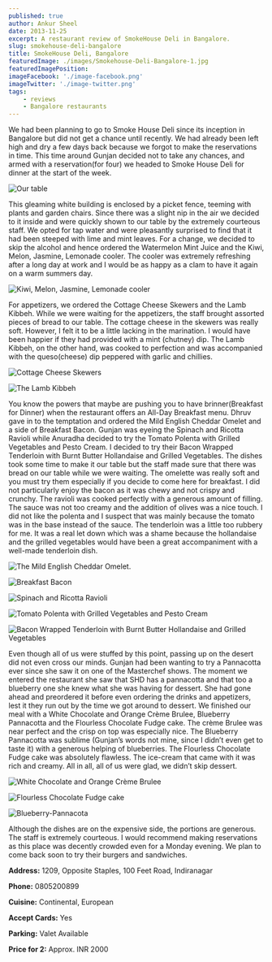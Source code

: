 ```yaml
---
published: true
author: Ankur Sheel
date: 2013-11-25
excerpt: A restaurant review of SmokeHouse Deli in Bangalore.
slug: smokehouse-deli-bangalore
title: SmokeHouse Deli, Bangalore
featuredImage: ./images/Smokehouse-Deli-Bangalore-1.jpg
featuredImagePosition:
imageFacebook: './image-facebook.png'
imageTwitter: './image-twitter.png'
tags:
    - reviews
    - Bangalore restaurants
---
```


We had been planning to go to Smoke House Deli since its inception in Bangalore but did not get a chance until recently.
We had already been left high and dry a few days back because we forgot to make the reservations in time. This time
around Gunjan decided not to take any chances, and armed with a reservation(for four) we headed to Smoke House Deli for
dinner at the start of the week.

![Our table](./images/Smokehouse-Deli-Bangalore-2.jpg)

This gleaming white building is enclosed by a picket fence, teeming with plants and garden chairs. Since there was a
slight nip in the air we decided to it inside and were quickly shown to our table by the extremely courteous staff. We
opted for tap water and were pleasantly surprised to find that it had been steeped with lime and mint leaves. For a
change, we decided to skip the alcohol and hence ordered the Watermelon Mint Juice and the Kiwi, Melon, Jasmine,
Lemonade cooler. The cooler was extremely refreshing after a long day at work and I would be as happy as a clam to have
it again on a warm summers day.

![Kiwi, Melon, Jasmine, Lemonade cooler](./images/Smokehouse-Deli-Bangalore-3.jpg)

For appetizers, we ordered the Cottage Cheese Skewers and the Lamb Kibbeh. While we were waiting for the appetizers, the
staff brought assorted pieces of bread to our table. The cottage cheese in the skewers was really soft. However, I felt
it to be a little lacking in the marination. I would have been happier if they had provided with a mint (chutney) dip.
The Lamb Kibbeh, on the other hand, was cooked to perfection and was accompanied with the queso(cheese) dip peppered
with garlic and chillies.

![Cottage Cheese Skewers](./images/Smokehouse-Deli-Bangalore-4.jpg)

![The Lamb Kibbeh](./images/Smokehouse-Deli-Bangalore-5.jpg)

You know the powers that maybe are pushing you to have brinner(Breakfast for Dinner) when the restaurant offers an
All-Day Breakfast menu. Dhruv gave in to the temptation and ordered the Mild English Cheddar Omelet and a side of
Breakfast Bacon. Gunjan was eyeing the Spinach and Ricotta Ravioli while Anuradha decided to try the Tomato Polenta with
Grilled Vegetables and Pesto Cream. I decided to try their Bacon Wrapped Tenderloin with Burnt Butter Hollandaise and
Grilled Vegetables. The dishes took some time to make it our table but the staff made sure that there was bread on our
table while we were waiting. The omelette was really soft and you must try them especially if you decide to come here
for breakfast. I did not particularly enjoy the bacon as it was chewy and not crispy and crunchy. The ravioli was cooked
perfectly with a generous amount of filling. The sauce was not too creamy and the addition of olives was a nice touch. I
did not like the polenta and I suspect that was mainly because the tomato was in the base instead of the sauce. The
tenderloin was a little too rubbery for me. It was a real let down which was a shame because the hollandaise and the
grilled vegetables would have been a great accompaniment with a well-made tenderloin dish.

![The Mild English Cheddar Omelet.](./images/Smokehouse-Deli-Bangalore-6.jpg)

![Breakfast Bacon](./images/Smokehouse-Deli-Bangalore-7.jpg)

![Spinach and Ricotta Ravioli](./images/Smokehouse-Deli-Bangalore-8.jpg)

![Tomato Polenta with Grilled Vegetables and Pesto Cream](./images/Smokehouse-Deli-Bangalore-9.jpg)

![Bacon Wrapped Tenderloin with Burnt Butter Hollandaise and Grilled Vegetables](./images/Smokehouse-Deli-Bangalore-10.jpg)

Even though all of us were stuffed by this point, passing up on the desert did not even cross our minds. Gunjan had been
wanting to try a Pannacotta ever since she saw it on one of the Masterchef shows. The moment we entered the restaurant
she saw that SHD has a pannacotta and that too a blueberry one she knew what she was having for dessert. She had gone
ahead and preordered it before even ordering the drinks and appetizers, lest it they run out by the time we got around
to dessert. We finished our meal with a White Chocolate and Orange Crème Brulee, Blueberry Pannacotta and the Flourless
Chocolate Fudge cake. The crème Brulee was near perfect and the crisp on top was especially nice. The Blueberry
Pannacotta was sublime (Gunjan’s words not mine, since I didn’t even get to taste it) with a generous helping of
blueberries. The Flourless Chocolate Fudge cake was absolutely flawless. The ice-cream that came with it was rich and
creamy. All in all, all of us were glad, we didn’t skip dessert.

![White Chocolate and Orange Crème Brulee](./images/Smokehouse-Deli-Bangalore-11.jpg)

![Flourless Chocolate Fudge cake](./images/Smokehouse-Deli-Bangalore-12.jpg)

![Blueberry-Pannacota](./images/Smokehouse-Deli-Bangalore-13.jpg)

Although the dishes are on the expensive side, the portions are generous. The staff is extremely courteous. I would
recommend making reservations as this place was decently crowded even for a Monday evening. We plan to come back soon to
try their burgers and sandwiches.

**Address:** 1209, Opposite Staples, 100 Feet Road, Indiranagar

**Phone:** 0805200899

**Cuisine:** Continental, European

**Accept Cards:** Yes

**Parking:** Valet Available

**Price for 2:** Approx. INR 2000
